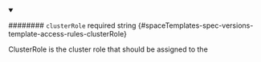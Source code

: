 
<details className="config-field" data-expandable="false" open>
<summary>

######## `clusterRole` <span className="config-field-required" data-required="false">required</span> <span className="config-field-type">string</span> <span className="config-field-default"></span> <span className="config-field-enum"></span> {#spaceTemplates-spec-versions-template-access-rules-clusterRole}

ClusterRole is the cluster role that should be assigned to the

</summary>



</details>
